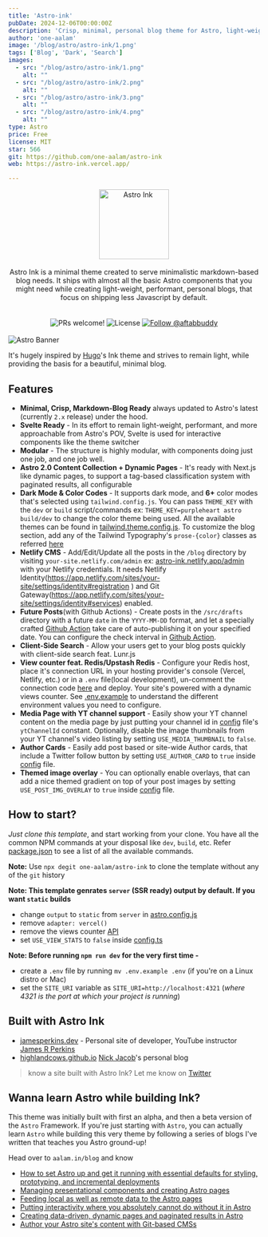 ```yaml
---
title: 'Astro-ink'
pubDate: 2024-12-06T00:00:00Z
description: 'Crisp, minimal, personal blog theme for Astro, light-weight, performant, personal blogs, less Javascript.'
author: 'one-aalam'
image: '/blog/astro/astro-ink/1.png'
tags: ['Blog', 'Dark', 'Search']
images:
  - src: "/blog/astro/astro-ink/1.png"
    alt: ""
  - src: "/blog/astro/astro-ink/2.png"
    alt: ""
  - src: "/blog/astro/astro-ink/3.png"
    alt: ""
  - src: "/blog/astro/astro-ink/4.png"
    alt: ""
type: Astro
price: Free
license: MIT
star: 566
git: https://github.com/one-aalam/astro-ink
web: https://astro-ink.vercel.app/

---
```



<div align="center">
<img src="/blog/astro/astro-ink/astro-ink-logo.png" height="140px" title="Astro Ink" />
</div>
<br />
<div align="center">Astro Ink is a minimal theme created to serve minimalistic markdown-based blog needs. It ships with almost all the basic Astro components that you might need while creating light-weight, performant, personal blogs, that focus on shipping less Javascript by default.</div>
<br />

<br/>
<div align="center" class="flex">
  <img src="https://img.shields.io/static/v1?label=PRs&message=welcome&style=flat-square&color=5e17eb&labelColor=000000" alt="PRs welcome!" />
  <img alt="License" src="https://img.shields.io/github/license/one-aalam/astro-ink?style=flat-square&color=5e17eb&labelColor=000000" />
  <a href="https://twitter.com/intent/follow?screen_name=aftabbuddy">
    <img src="https://img.shields.io/twitter/follow/aftabbuddy?style=flat-square&color=5e17eb&labelColor=000000" alt="Follow @aftabbuddy" />
  </a>
</div>
<br/>

<img src="./public/astro-banner.png" alt="Astro Banner" />

It's hugely inspired by [Hugo](https://github.com/knadh/hugo-ink)'s Ink theme and strives to remain light, while providing the basis for a beautiful, minimal blog.

## Features
- __Minimal, Crisp, Markdown-Blog Ready__ always updated to Astro's latest (currently `2.x` release) under the hood.
- __Svelte Ready__ - In its effort to remain light-weight, performant, and more approachable from Astro's POV, Svelte is used for interactive components like the theme switcher
- __Modular__ - The structure is highly modular, with components doing just one job, and one job well.
- __Astro 2.0 Content Collection + Dynamic Pages__ - It's ready with Next.js like dynamic pages, to support a tag-based classification system with paginated results, all configurable
- __Dark Mode & Color Codes__ - It supports dark mode, and __6+__ color modes that's selected using `tailwind.config.js`. You can pass `THEME_KEY` with the `dev` or `build` script/commands ex: `THEME_KEY=purpleheart astro build/dev` to change the color theme being used. All the available themes can be found in [tailwind.theme.config.js](./tailwind.theme.config.js). To customize the blog section, add any of the Tailwind Typography's `prose-{color}` classes as referred [here](./src/components/Prose.astro)
- __Netlify CMS__ - Add/Edit/Update all the posts in the `/blog` directory by visiting `your-site.netlify.com/admin` ex: [astro-ink.netlify.app/admin](https://astro-ink.netlify.app/admin) with your Netlify credentials. It needs Netlify Identity(https://app.netlify.com/sites/your-site/settings/identity#registration
) and Git Gateway(https://app.netlify.com/sites/your-site/settings/identity#services) enabled.
- __Future Posts__(with Github Actions) - Create posts in the `/src/drafts` directory with a future `date` in the `YYYY-MM-DD` format, and let a specially crafted [Github Action](https://github.com/marketplace/actions/ssg-publish-drafts) take care of auto-publishing it on your specified date. You can configure the check interval in [Github Action](https://github.com/one-aalam/astro-ink/blob/main/.github/workflows/main.yml).
- __Client-Side Search__ - Allow your users get to your blog posts quickly with client-side search feat. Lunr.js
- __View counter feat. Redis/Upstash Redis__ - Configure your Redis host, place it's connection URL in your hosting provider's console (Vercel, Netlify, etc.) or in a `.env` file(local development), un-comment the connection code [here](./src/pages/api/blog/views/[slug].ts) and deploy. Your site's powered with a dynamic views counter. See [.env.example](./.env.example) to understand the different environment values you need to configure.
- __Media Page with YT channel support__ - Easily show your YT channel content on the media page by just putting your channel id in [config](./src/config.ts) file's `ytChannelId` constant. Optionally, disable the image thumbnails from your YT channel's video listing by setting `USE_MEDIA_THUMBNAIL` to `false`.
- __Author Cards__ - Easily add post based or site-wide Author cards, that include a Twitter follow button by setting `USE_AUTHOR_CARD` to `true` inside  [config](./src/config.ts) file.
- __Themed image overlay__ - You can optionally enable overlays, that can add a nice themed gradient on top of your post images by setting `USE_POST_IMG_OVERLAY` to `true` inside [config](./src/config.ts) file.


## How to start?
*Just clone this template*, and start working from your clone. You have all the common NPM commands at your disposal like `dev`, `build`, etc. Refer [package.json](./package.json) to see a list of all the available commands.

**Note:** Use `npx degit one-aalam/astro-ink` to clone the template without any of the `git` history

**Note: This template genrates `server` (SSR ready) output by default. If you want `static` builds**
  - change `output` to `static` from `server` in [astro.config.js](./astro.config.mjs)
  - remove `adapter: vercel()`
  - remove the views counter [API](./src/pages/api/blog/views/[slug].json.ts)
  - set `USE_VIEW_STATS` to `false` inside [config.ts](./src/config.ts)

**Note: Before running `npm run dev` for the very first time -** 
- create a `.env` file by running `mv .env.example .env` (if you're on a Linux distro or Mac)
- set the `SITE_URI` variable as `SITE_URI=http://localhost:4321` (_where 4321 is the port at which your project is running_)

## Built with Astro Ink
- [jamesperkins.dev](https://www.jamesperkins.dev/) - Personal site of developer, YouTube instructor [James R Perkins](https://twitter.com/james_r_perkins)
- [highlandcows.github.io](https://highlandcows.github.io/) [Nick Jacob](https://github.com/njacobs5074)'s personal blog

> know a site built with Astro Ink? Let me know on [Twitter](https://twitter.com/aftabbuddy)

## Wanna learn Astro while building Ink?
This theme was initially built with first an alpha, and then a beta version of the `Astro` Framework. If you're just starting with `Astro`, you can actually learn `Astro` while building this very theme by following a series of blogs I've written that teaches you Astro ground-up!

Head over to `aalam.in/blog` and know
- [How to set Astro up and get it running with essential defaults for styling, prototyping, and incremental deployments](https://aalam.in/blog/astro-get-up-and-running)
- [Managing presentational components and creating Astro pages](https://aalam.in/blog/astro-and-site-strcuture)
- [Feeding local as well as remote data to the Astro pages](https://aalam.in/blog/astro-and-data)
- [Putting interactivity where you absolutely cannot do without it in Astro](https://aalam.in/blog/astro-and-interactivity)
- [Creating data-driven, dynamic pages and paginated results in Astro](https://aalam.in/blog/astro-and-dynamic-pages)
- [Author your Astro site's content with Git-based CMSs](https://aalam.in/blog/astro-and-git-cms-netlify)
